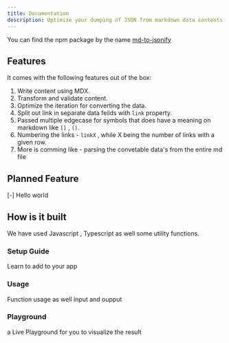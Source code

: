```yaml
---
title: Documentation
description: Optimize your dumping of JSON from markdown data contents
---
```


You can find the npm package by the name  [md-to-jsonify](https://npmjs.com/md-to-jsonify)

## Features

It comes with the following features out of the box:

1. Write content using MDX.
2. Transform and validate content.
3. Optimize the iteration for converting the data.
4. Split out link in separate data feilds with ```link``` property.
5. Passed multiple edgecase for symbols that does have a meaning on markdown like ```[]``` , ```()```.
6. Numbering the links - ```linkX``` , while X being the number of links with a given row.
7. More is comming like - parsing the convetable data's from the entire md file 


## Planned Feature

[-] Hello world
## How is it built

We have used Javascript  , Typescript as well some utility functions.   

<div className="grid gap-4 lg:grid-cols-2 mt-6">

<Card href="/docs/documentation/setup">

### Setup Guide

Learn to add to your app

</Card>

<Card href="/docs/documentation/components">

### Usage

Function usage as well input and oupput

</Card>

<Card href="/docs/documentation/playground" disabled>

### Playground

a Live Playground for you to visualize the result

</Card>


</div>
